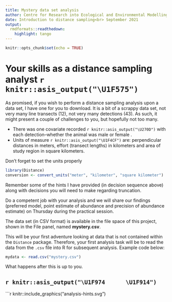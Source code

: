 ```yaml
---
title: Mystery data set analysis
author: Centre for Research into Ecological and Environmental Modelling <br> **University of St Andrews**
date: Introduction to distance sampling<br> September 2021
output:
  rmdformats::readthedown:
    highlight: tango
---
```


```r
knitr::opts_chunk$set(echo = TRUE)
```

# Your skills as a distance sampling analyst `r knitr::asis_output("\U1F575")`

As promised, if you wish to perform a distance sampling analysis upon a data set, I have one for you to download.  It is a bit of a scrappy data set, not very many line transects (12), not very many detections (43).  As such, it might present a couple of challenges to you, but hopefully not too many.  

- There was one covariate recorded `r knitr::asis_output("\U270D")` with each detection--whether the animal was male or female .
- Units of measure `r knitr::asis_output("\U1F4CF")`  are: perpendicular distances in meters, effort (transect lengths) in kilometers and area of study region in square kilometers.

Don't forget to set the units properly

```r
library(Distance)
conversion <- convert_units("meter", "kilometer", "square kilometer")
```

Remember some of the hints I have provided (in decision sequence above) along with decisions you will need to make regarding truncation.

Do a competent job with your analysis and we will share our findings (preferred model, point estimate of abundance and precision of abundance estimate) on Thursday during the practical session.

The data set (in CSV format) is available in the file space of this project, shown in the File panel, named **mystery.csv**.

This will be your first adventure looking at data that is not contained within the `Distance` package.  Therefore, your first analysis task will be to read the data from the `.csv` file into R for subsequent analysis.  Example code below:

```r
mydata <- read.csv("mystery.csv")
```

What happens after this is up to you.

## `r knitr::asis_output("\U1F974      \U1F914")`


```r
knitr::include_graphics("analysis-hints.svg")